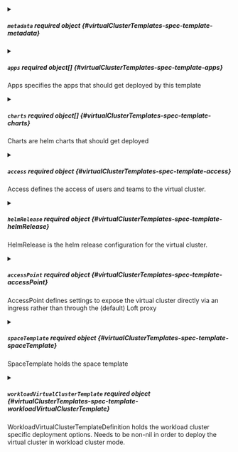 


<details className="config-field" data-expandable="true">
<summary>

##### `metadata` <span className="config-field-required" data-required="true">required</span> <span className="config-field-type">object</span> <span className="config-field-default"></span> <span className="config-field-enum"></span> {#virtualClusterTemplates-spec-template-metadata}



</summary>

<PartialMetadatareference />


</details>



<details className="config-field" data-expandable="true">
<summary>

##### `apps` <span className="config-field-required" data-required="false">required</span> <span className="config-field-type">object[]</span> <span className="config-field-default"></span> <span className="config-field-enum"></span> {#virtualClusterTemplates-spec-template-apps}

Apps specifies the apps that should get deployed by this template

</summary>

<PartialAppsreference />


</details>



<details className="config-field" data-expandable="true">
<summary>

##### `charts` <span className="config-field-required" data-required="false">required</span> <span className="config-field-type">object[]</span> <span className="config-field-default"></span> <span className="config-field-enum"></span> {#virtualClusterTemplates-spec-template-charts}

Charts are helm charts that should get deployed

</summary>

<PartialChartsreference />


</details>


<PartialObjects />



<details className="config-field" data-expandable="true">
<summary>

##### `access` <span className="config-field-required" data-required="false">required</span> <span className="config-field-type">object</span> <span className="config-field-default"></span> <span className="config-field-enum"></span> {#virtualClusterTemplates-spec-template-access}

Access defines the access of users and teams to the virtual cluster.

</summary>

<PartialAccessreference />


</details>



<details className="config-field" data-expandable="true">
<summary>

##### `helmRelease` <span className="config-field-required" data-required="false">required</span> <span className="config-field-type">object</span> <span className="config-field-default"></span> <span className="config-field-enum"></span> {#virtualClusterTemplates-spec-template-helmRelease}

HelmRelease is the helm release configuration for the virtual cluster.

</summary>

<PartialHelmReleasereference />


</details>



<details className="config-field" data-expandable="true">
<summary>

##### `accessPoint` <span className="config-field-required" data-required="false">required</span> <span className="config-field-type">object</span> <span className="config-field-default"></span> <span className="config-field-enum"></span> {#virtualClusterTemplates-spec-template-accessPoint}

AccessPoint defines settings to expose the virtual cluster directly via an ingress rather than
through the (default) Loft proxy

</summary>

<PartialAccessPointreference />


</details>


<PartialForwardToken />



<details className="config-field" data-expandable="true">
<summary>

##### `spaceTemplate` <span className="config-field-required" data-required="false">required</span> <span className="config-field-type">object</span> <span className="config-field-default"></span> <span className="config-field-enum"></span> {#virtualClusterTemplates-spec-template-spaceTemplate}

SpaceTemplate holds the space template

</summary>

<PartialSpaceTemplatereference />


</details>



<details className="config-field" data-expandable="true">
<summary>

##### `workloadVirtualClusterTemplate` <span className="config-field-required" data-required="false">required</span> <span className="config-field-type">object</span> <span className="config-field-default"></span> <span className="config-field-enum"></span> {#virtualClusterTemplates-spec-template-workloadVirtualClusterTemplate}

WorkloadVirtualClusterTemplateDefinition holds the workload cluster specific deployment options. Needs to be non-nil
in order to deploy the virtual cluster in workload cluster mode.

</summary>

<PartialWorkloadVirtualClusterTemplatereference />


</details>
